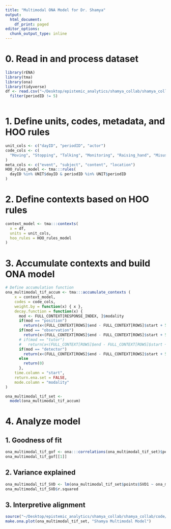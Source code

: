 ```yaml
---
title: "Multimodal ONA Model for Dr. Shamya"
output:
  html_document:
    df_print: paged
editor_options: 
  chunk_output_type: inline
---
```


# 0. Read in and process dataset
```r
library(rENA)
library(tma)
library(ona)
library(tidyverse)
df <- read.csv("~/Desktop/epistemic_analytics/shamya_collab/shamya_collab/datasets/collapsed_AI_classroom_data.csv") %>%
  filter(periodID != 5)
  
```

# 1. Define units, codes, metadata, and HOO rules
```r
unit_cols <- c("dayID", "periodID", "actor")
code_cols <- c(
  "Moving", "Stopping", "Talking", "Monitoring", "Raising_hand", "Misuse_State", "Idle_State", "Inactive", "Questioning", "Struggle_State"
)
meta_cols <- c("event", "subject", "content", "location")
HOO_rules_model <- tma:::rules(
  dayID %in% UNIT$dayID & periodID %in% UNIT$periodID
)
```

# 2. Define contexts based on HOO rules
```r
context_model <- tma:::contexts(
  x = df,
  units = unit_cols,
  hoo_rules = HOO_rules_model
)
```

# 3. Accumulate contexts and build ONA model
```r
# Define accumulation function
ona_multimodal_tif_accum <- tma:::accumulate_contexts (
    x = context_model,
    codes = code_cols,
    weight.by = function(x) { x },
    decay.function = function(x) {
      mod <- FULL_CONTEXT[RESPONSE_INDEX, ]$modality
      if(mod == "position")
        return(x<(FULL_CONTEXT[ROWS]$end - FULL_CONTEXT[ROWS]$start + 5))*1
      if(mod == "observation")
        return(x<(FULL_CONTEXT[ROWS]$end - FULL_CONTEXT[ROWS]$start + 5))*1
      # if(mod == "tutor")
      #   return(x<(FULL_CONTEXT[ROWS]$end - FULL_CONTEXT[ROWS]$start + 5))*1
      if(mod == "detector")
        return(x<(FULL_CONTEXT[ROWS]$end - FULL_CONTEXT[ROWS]$start + 5))*1
      else
        return(0)
      },
    time.column = "start", 
    return.ena.set = FALSE,
    mode.column = "modality"
) 

ona_multimodal_tif_set <-
  model(ona_multimodal_tif_accum)
```

# 4. Analyze model
## 1. Goodness of fit
```r
ona_multimodal_tif_gof <- ona:::correlations(ona_multimodal_tif_set)$pearson
ona_multimodal_tif_gof[[1]]
```

## 2. Variance explained
```r
ona_multimodal_tif_SVD <- lm(ona_multimodal_tif_set$points$SVD1 ~ ona_multimodal_tif_set$points$periodID) %>% summary()
ona_multimodal_tif_SVD$r.squared
```

## 3. Interpretive alignment
```r
source("~/Desktop/epistemic_analytics/shamya_collab/shamya_collab/code/ona_plotter_shamya.R")
make.ona.plot(ona_multimodal_tif_set, "Shamya Multimodal Model")
```



